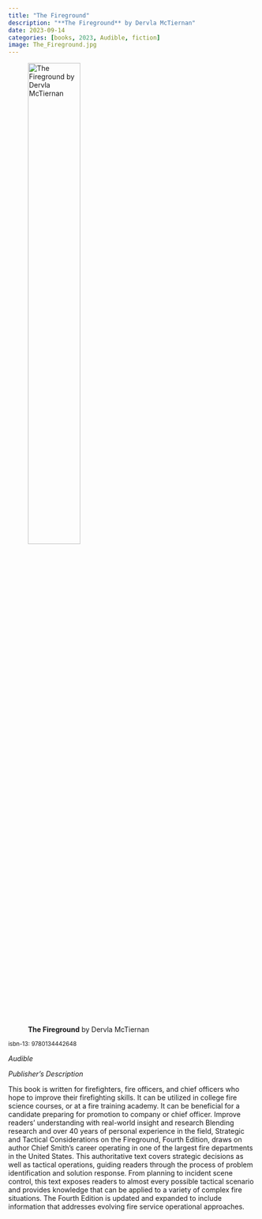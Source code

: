 ```yaml
---
title: "The Fireground"
description: "**The Fireground** by Dervla McTiernan"
date: 2023-09-14
categories: [books, 2023, Audible, fiction]
image: The_Fireground.jpg
---
```

![**The Fireground** by Dervla McTiernan](The_Fireground.jpg){fig-align="left" width=50%}

<sup>isbn-13: 9780134442648</sup>

*Audible*

*Publisher's Description*

This book is written for firefighters, fire officers, and chief officers
who hope to improve their firefighting skills. It can be utilized in
college fire science courses, or at a fire training academy. It can be
beneficial for a candidate preparing for promotion to company or chief
officer. Improve readers' understanding with real-world insight and
research Blending research and over 40 years of personal experience in the
field, Strategic and Tactical Considerations on the Fireground, Fourth
Edition, draws on author Chief Smith's career operating in one of the
largest fire departments in the United States. This authoritative text
covers strategic decisions as well as tactical operations, guiding readers
through the process of problem identification and solution response. From
planning to incident scene control, this text exposes readers to almost
every possible tactical scenario and provides knowledge that can be applied
to a variety of complex fire situations. The Fourth Edition is updated and
expanded to include information that addresses evolving fire service
operational approaches.
